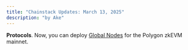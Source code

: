 ```yaml
---
title: "Chainstack Updates: March 13, 2025"
description: "by Ake"
---
```

**Protocols**. Now, you can deploy [Global Nodes](/docs/global-elastic-node) for the Polygon zkEVM mainnet.
